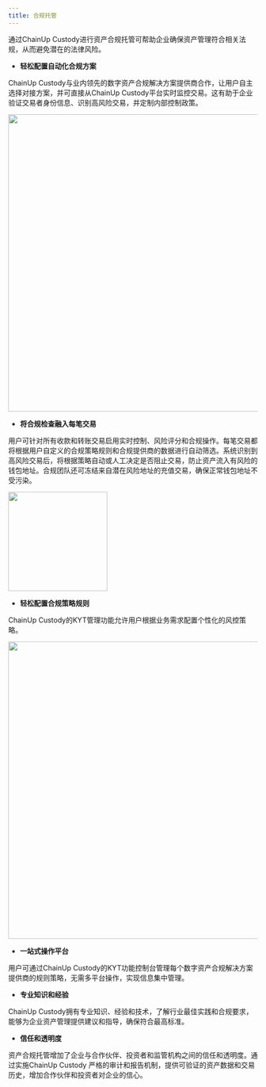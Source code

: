 ```yaml
---
title: 合规托管
---
```


通过ChainUp Custody进行资产合规托管可帮助企业确保资产管理符合相关法规，从而避免潜在的法律风险。



* **轻松配置自动化合规方案**

ChainUp Custody与业内领先的数字资产合规解决方案提供商合作，让用户自主选择对接方案，并可直接从ChainUp Custody平台实时监控交易。这有助于企业验证交易者身份信息、识别高风险交易，并定制内部控制政策。

<div className="w-full flex items-center justify-center">
    <img src="/zh-cn/images/kyt.jpeg" width="600"/>
</div>

* **将合规检查融入每笔交易**

用户可针对所有收款和转账交易启用实时控制、风险评分和合规操作。每笔交易都将根据用户自定义的合规策略规则和合规提供商的数据进行自动筛选。系统识别到高风险交易后，将根据策略自动或人工决定是否阻止交易，防止资产流入有风险的钱包地址。合规团队还可冻结来自潜在风险地址的充值交易，确保正常钱包地址不受污染。

<div className="w-full flex items-center justify-center">
    <img src="/zh-cn/images/kyt3.jpeg" width="200"/>
</div>

* **轻松配置合规策略规则**

ChainUp Custody的KYT管理功能允许用户根据业务需求配置个性化的风控策略。

<div className="w-full flex items-center justify-center">
    <img src="/zh-cn/images/kyt2.png" width="600"/>
</div>

* **一站式操作平台**

用户可通过ChainUp Custody的KYT功能控制台管理每个数字资产合规解决方案提供商的规则策略，无需多平台操作，实现信息集中管理。

* **专业知识和经验**

ChainUp Custody拥有专业知识、经验和技术，了解行业最佳实践和合规要求，能够为企业资产管理提供建议和指导，确保符合最高标准。

* **信任和透明度**

资产合规托管增加了企业与合作伙伴、投资者和监管机构之间的信任和透明度。通过实施ChainUp Custody 严格的审计和报告机制，提供可验证的资产数据和交易历史，增加合作伙伴和投资者对企业的信心。
